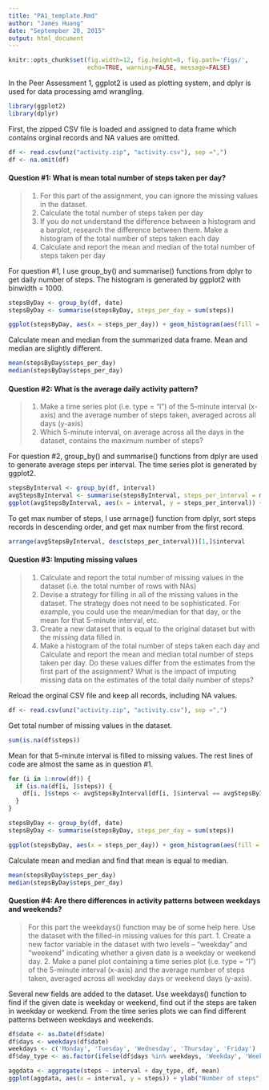 ```yaml
---
title: "PA1_template.Rmd"
author: "James Huang"
date: "Septempber 20, 2015"
output: html_document
---
```


```r
knitr::opts_chunk$set(fig.width=12, fig.height=8, fig.path='Figs/',
                      echo=TRUE, warning=FALSE, message=FALSE)
```

In the Peer Assessment 1, ggplot2 is used as plotting system, and dplyr is used for data processing amd wrangling.

```r
library(ggplot2)
library(dplyr)
```

First, the zipped CSV file is loaded and assigned to data frame which contains orginal records and NA values are omitted.

```r
df <- read.csv(unz("activity.zip", "activity.csv"), sep =",")
df <- na.omit(df)
```

#### Question #1: What is mean total number of steps taken per day?
> 1. For this part of the assignment, you can ignore the missing values in the dataset.
> 2. Calculate the total number of steps taken per day
> 3. If you do not understand the difference between a histogram and a barplot, research the difference between them. Make a histogram of the total number of steps taken each day
> 4. Calculate and report the mean and median of the total number of steps taken per day

For question #1, I use group_by() and summarise() functions from dplyr to get daily number of steps. The histogram is generated by ggplot2 with binwidth = 1000.

```r
stepsByDay <- group_by(df, date)
stepsByDay <- summarise(stepsByDay, steps_per_day = sum(steps))

ggplot(stepsByDay, aes(x = steps_per_day)) + geom_histogram(aes(fill = ..count..), binwidth = 1000) + xlab("Number of Steps per Day") + scale_fill_gradient("Count", low = "green", high = "red")
```

Calculate mean and median from the summarized data frame. Mean and median are slightly different.

```r
mean(stepsByDay$steps_per_day)
median(stepsByDay$steps_per_day)
```

#### Question #2: What is the average daily activity pattern?
> 1. Make a time series plot (i.e. type = "l") of the 5-minute interval (x-axis) and the average number of steps taken, averaged across all days (y-axis)
> 2. Which 5-minute interval, on average across all the days in the dataset, contains the maximum number of steps?

For question #2, group_by() and summarise() functions from dplyr are used to generate average steps per interval. The time series plot is generated by ggplot2.

```r
stepsByInterval <- group_by(df, interval)
avgStepsByInterval <- summarise(stepsByInterval, steps_per_interval = mean(steps))
ggplot(avgStepsByInterval, aes(x = interval, y = steps_per_interval)) + geom_line() + ylab("Average Number of Steps per Interval")
```

To get max number of steps, I use arrnage() function from dplyr, sort steps records in descending order, and get max number from the first record.

```r
arrange(avgStepsByInterval, desc(steps_per_interval))[1,]$interval
``` 

#### Question #3: Imputing missing values
> 1. Calculate and report the total number of missing values in the dataset (i.e. the total number of rows with NAs)
> 2. Devise a strategy for filling in all of the missing values in the dataset. The strategy does not need to be sophisticated. For example, you could use the mean/median for that day, or the mean for that 5-minute interval, etc.
> 3. Create a new dataset that is equal to the original dataset but with the missing data filled in.
> 4. Make a histogram of the total number of steps taken each day and Calculate and report the mean and median total number of steps taken per day. Do these values differ from the estimates from the first part of the assignment? What is the impact of imputing missing data on the estimates of the total daily number of steps?

Reload the orginal CSV file and keep all records, including NA values.

```r
df <- read.csv(unz("activity.zip", "activity.csv"), sep =",")
``` 

Get total number of missing values in the dataset.

```r
sum(is.na(df$steps))
```

Mean for that 5-minute interval is filled to missing values. The rest lines of code are almost the same as in question #1. 

```r
for (i in 1:nrow(df)) {
  if (is.na(df[i, ]$steps)) {
    df[i, ]$steps <- avgStepsByInterval[df[i, ]$interval == avgStepsByInterval$interval,]$steps_per_interval
  }
}

stepsByDay <- group_by(df, date)
stepsByDay <- summarise(stepsByDay, steps_per_day = sum(steps))

ggplot(stepsByDay, aes(x = steps_per_day)) + geom_histogram(aes(fill = ..count..), binwidth = 1000) + xlab("Number of Steps per Day (Imputed)") + scale_fill_gradient("Count", low = "green", high = "red")
```

Calculate mean and median and find that mean is equal to median.

```r
mean(stepsByDay$steps_per_day)
median(stepsByDay$steps_per_day)
```

#### Question #4: Are there differences in activity patterns between weekdays and weekends?
> For this part the weekdays() function may be of some help here. Use the dataset with the filled-in missing values for this part.
> 1. Create a new factor variable in the dataset with two levels – “weekday” and “weekend” indicating whether a given date is a weekday or weekend day.
> 2. Make a panel plot containing a time series plot (i.e. type = "l") of the 5-minute interval (x-axis) and the average number of steps taken, averaged across all weekday days or weekend days (y-axis).

Several new fields are added to the dataset. Use weekdays() function to find if the given date is weekday or weekend, find out if the steps are taken in weekday or weekend. From the time series plots we can find different patterns between weekdays and weekends.

```r
df$date <- as.Date(df$date)
df$days <- weekdays(df$date)
weekdays <- c('Monday', 'Tuesday', 'Wednesday', 'Thursday', 'Friday')
df$day_type <- as.factor(ifelse(df$days %in% weekdays, 'Weekday', 'Weekend'))

aggdata <- aggregate(steps ~ interval + day_type, df, mean)
ggplot(aggdata, aes(x = interval, y = steps)) + ylab("Number of steps") + geom_line() + facet_grid(day_type ~ .)
```
